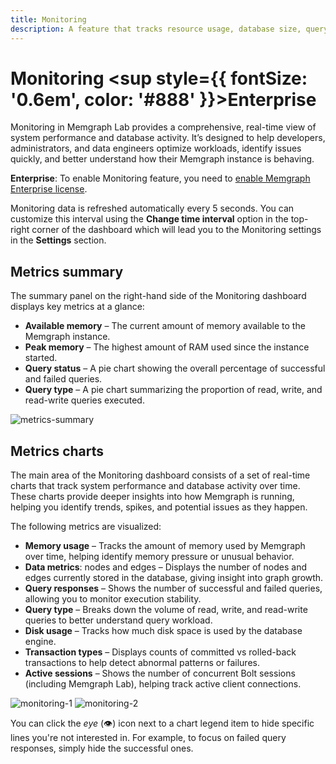 ```yaml
---
title: Monitoring
description: A feature that tracks resource usage, database size, query activity, transaction flow, and active sessions, providing real-time insights into database performance.
---
```



# Monitoring <sup style={{ fontSize: '0.6em', color: '#888' }}>Enterprise</sup>

Monitoring in Memgraph Lab provides a comprehensive, real-time view of system
performance and database activity. It’s designed to help developers,
administrators, and data engineers optimize workloads, identify issues quickly,
and better understand how their Memgraph instance is behaving.

<Callout type="info">

**Enterprise**: To enable Monitoring feature, you need to [enable Memgraph
Enterprise license](/database-management/enabling-memgraph-enterprise).

</Callout>

Monitoring data is refreshed automatically every 5 seconds. You can customize
this interval using the **Change time interval** option in the top-right corner
of the dashboard which will lead you to the Monitoring settings in the
**Settings** section.

## Metrics summary

The summary panel on the right-hand side of the Monitoring dashboard displays key metrics at a glance:
- **Available memory** – The current amount of memory available to the Memgraph instance.
- **Peak memory** – The highest amount of RAM used since the instance started.
- **Query status** – A pie chart showing the overall percentage of successful and failed queries.
- **Query type** – A pie chart summarizing the proportion of read, write, and read-write queries executed.

![metrics-summary](/pages/data-visualization/features/monitoring/metrics-summary.png)

## Metrics charts

The main area of the Monitoring dashboard consists of a set of real-time charts
that track system performance and database activity over time. These charts
provide deeper insights into how Memgraph is running, helping you identify
trends, spikes, and potential issues as they happen.

The following metrics are visualized:
- **Memory usage** – Tracks the amount of memory used by Memgraph over time, helping identify memory pressure or unusual behavior.
- **Data metrics**: nodes and edges – Displays the number of nodes and edges currently stored in the database, giving insight into graph growth.
- **Query responses** – Shows the number of successful and failed queries, allowing you to monitor execution stability.
- **Query type** – Breaks down the volume of read, write, and read-write queries to better understand query workload.
- **Disk usage** – Tracks how much disk space is used by the database engine.
- **Transaction types** – Displays counts of committed vs rolled-back transactions to help detect abnormal patterns or failures.
- **Active sessions** – Shows the number of concurrent Bolt sessions (including Memgraph Lab), helping track active client connections.

![monitoring-1](/pages/data-visualization/features/monitoring/monitoring-1.png)
![monitoring-2](/pages/data-visualization/features/monitoring/monitoring-2.png)

You can click the *eye* (👁️) icon next to a chart legend item to hide specific lines
you're not interested in. For example, to focus on failed query responses,
simply hide the successful ones.

<CommunityLinks/>